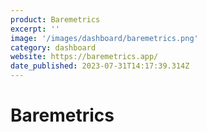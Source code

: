 ```yaml
---
product: Baremetrics
excerpt: ''
image: '/images/dashboard/baremetrics.png'
category: dashboard
website: https://baremetrics.app/
date_published: 2023-07-31T14:17:39.314Z
---
```



# Baremetrics

<ContentCard
	client:only="react"
	alt='Baremetrics Dashboard'
	aspectRatio='16:9'
	src={frontmatter.image}
	width={1280}
/>
